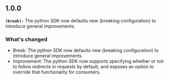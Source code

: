 ## 1.0.0
**`(break):`** The python SDK now defaults new (breaking configuration) to introduce general improvements.

### What's changed
- Break: The python SDK now defaults new (breaking configuration) to introduce general improvements.
- Improvement: The python SDK now supports specifying whether or not to follow redirects in requests by default, and exposes an option to override that functionality for consumers.

